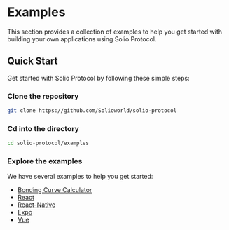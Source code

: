 # Examples

This section provides a collection of examples to help you get started with building your own applications using Solio Protocol.

## Quick Start

Get started with Solio Protocol by following these simple steps:

### Clone the repository

```sh copy
git clone https://github.com/Solioworld/solio-protocol
```

### Cd into the directory

```sh copy
cd solio-protocol/examples
```

### Explore the examples

We have several examples to help you get started:

- [Bonding Curve Calculator](./examples/bonding-curve-calculator)
- [React](./examples/react)
- [React-Native](./examples/react-native)
- [Expo](./examples/expo)
- [Vue](./examples/vue)
